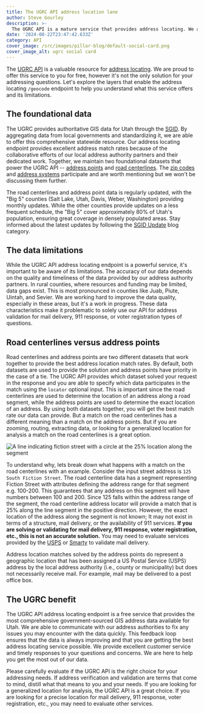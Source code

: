 ```yaml
---
title: The UGRC API address location lane
author: Steve Gourley
description: >-
  The UGRC API is a mature service that provides address locating. We are very proud to offer this service for free, but it's not the only solution for every addressing problem. Read this to understand the limitations and capabilities of our geocoding endpoint.
date: '2024-08-22T23:47:42.633Z'
category: API
cover_image: /src/images/pillar-blog/default-social-card.png
cover_image_alt: ugrc social card
---
```



The [UGRC API](https://api.mapserv.utah.gov/) is a valuable resource for [address locating](https://api.mapserv.utah.gov/docs/v1/endpoints/geocoding/). We are proud to offer this service to you for free, however it's not the only solution for your addressing questions. Let's explore the layers that enable the address locating `/geocode` endpoint to help you understand what this service offers and its limitations.

## The foundational data

The UGRC provides authoritative GIS data for Utah through the [SGID](/products/sgid/sgid-index/). By aggregating data from local governments and standardizing it, we are able to offer this comprehensive statewide resource. Our address locating endpoint provides excellent address match rates because of the collaborative efforts of our local address authority partners and their dedicated work. Together, we maintain two foundational datasets that power the UGRC API -- [address points](/products/sgid/location/address-points/) and [road centerlines](/products/sgid/transportation/road-centerlines/). The [zip codes](/products/sgid/boundaries/zip-codes/) and [address systems](/products/sgid/location/address-system-quadrants/) participate and are worth mentioning but we won't be discussing them further.

The road centerlines and address point data is regularly updated, with the "Big 5" counties (Salt Lake, Utah, Davis, Weber, Washington) providing monthly updates. While the other counties provide updates on a less frequent schedule, the "Big 5" cover approximately 80% of Utah's population, ensuring great coverage in densely populated areas. Stay informed about the latest updates by following the [SGID Update](/blog/categories/sgid-updates/) blog category.

## The data limitations

While the UGRC API address locating endpoint is a powerful service, it's important to be aware of its limitations. The accuracy of our data depends on the quality and timeliness of the data provided by our address authority partners. In rural counties, where resources and funding may be limited, data gaps exist. This is most pronounced in counties like Juab, Piute, Uintah, and Sevier. We are working hard to improve the data quality, especially in these areas, but it's a work in progress. These data characteristics make it problematic to solely use our API for address validation for mail delivery, 911 response, or voter registration types of questions.

## Road centerlines versus address points

Road centerlines and address points are two different datasets that work together to provide the best address location match rates. By default, both datasets are used to provide the solution and address points have priority in the case of a tie. The UGRC API provides which dataset solved your request in the response and you are able to specify which data participates in the match using the `locator` optional input. This is important since the road centerlines are used to determine the location of an address along a road segment, while the address points are used to determine the exact location of an address. By using both datasets together, you will get the best match rate our data can provide. But a match on the road centerlines has a different meaning than a match on the address points. But if you are zooming, routing, extracting data, or looking for a generalized location for analysis a match on the road centerlines is a great option.

<Image
  src={centerlineImage}
  width={800}
  alt="A line indicating fiction street with a circle at the 25% location along the segment"
/>

To understand why, lets break down what happens with a match on the road centerlines with an example. Consider the input street address is `125 South Fiction Street`. The road centerline data has a segment representing Fiction Street with attributes defining the address range for that segment e.g. 100-200. This guarantees that any address on this segment will have numbers between 100 and 200. Since 125 falls within the address range of the segment, the road centerline address locator will provide a match that is 25% along the line segment in the positive direction. However, the exact location of the address along the segment is not known; It may not exist in terms of a structure, mail delivery, or the availability of 911 services. **If you are solving or validating for mail delivery, 911 response, voter registration, etc., this is not an accurate solution.** You may need to evaluate services provided by the [USPS](https://www.usps.com/) or [Smarty](https://smarty.com/) to validate mail delivery.

Address location matches solved by the address points do represent a geographic location that has been assigned a US Postal Service (USPS) address by the local address authority (i.e., county or municipality) but does not necessarily receive mail. For example, mail may be delivered to a post office box.

## The UGRC benefit

The UGRC API address locating endpoint is a free service that provides the most comprehensive government-sourced GIS address data available for Utah. We are able to communicate with our address authorities to fix any issues you may encounter with the data quickly. This feedback loop ensures that the data is always improving and that you are getting the best address locating service possible. We provide excellent customer service and timely responses to your questions and concerns. We are here to help you get the most out of our data.

Please carefully evaluate if the UGRC API is the right choice for your addressing needs. If address verification and validation are terms that come to mind, distill what that means to you and your needs. If you are looking for a generalized location for analysis, the UGRC API is a great choice. If you are looking for a precise location for mail delivery, 911 response, voter registration, etc., you may need to evaluate other services.
